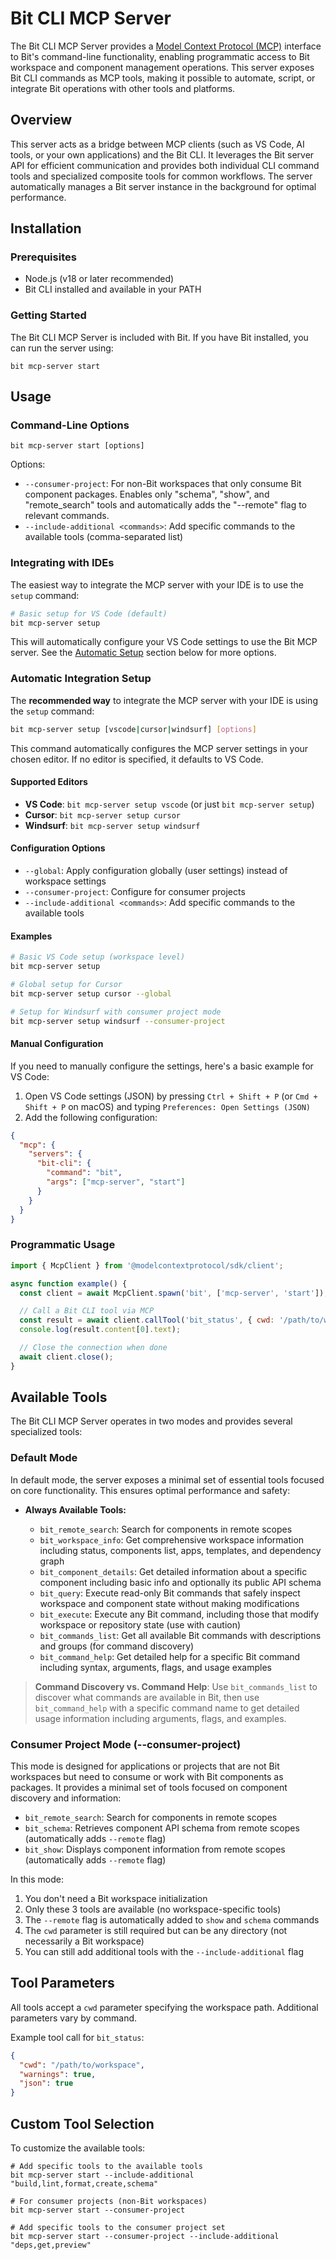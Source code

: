 # Bit CLI MCP Server

The Bit CLI MCP Server provides a [Model Context Protocol (MCP)](https://github.com/modelcontextprotocol/mcp) interface to Bit's command-line functionality, enabling programmatic access to Bit workspace and component management operations. This server exposes Bit CLI commands as MCP tools, making it possible to automate, script, or integrate Bit operations with other tools and platforms.

## Overview

This server acts as a bridge between MCP clients (such as VS Code, AI tools, or your own applications) and the Bit CLI. It leverages the Bit server API for efficient communication and provides both individual CLI command tools and specialized composite tools for common workflows. The server automatically manages a Bit server instance in the background for optimal performance.

## Installation

### Prerequisites

- Node.js (v18 or later recommended)
- Bit CLI installed and available in your PATH

### Getting Started

The Bit CLI MCP Server is included with Bit. If you have Bit installed, you can run the server using:

```
bit mcp-server start
```

## Usage

### Command-Line Options

```
bit mcp-server start [options]
```

Options:

- `--consumer-project`: For non-Bit workspaces that only consume Bit component packages. Enables only "schema", "show", and "remote_search" tools and automatically adds the "--remote" flag to relevant commands.
- `--include-additional <commands>`: Add specific commands to the available tools (comma-separated list)

### Integrating with IDEs

The easiest way to integrate the MCP server with your IDE is to use the `setup` command:

```bash
# Basic setup for VS Code (default)
bit mcp-server setup
```

This will automatically configure your VS Code settings to use the Bit MCP server. See the [Automatic Setup](#automatic-integration-setup) section below for more options.

### Automatic Integration Setup

The **recommended way** to integrate the MCP server with your IDE is using the `setup` command:

```bash
bit mcp-server setup [vscode|cursor|windsurf] [options]
```

This command automatically configures the MCP server settings in your chosen editor. If no editor is specified, it defaults to VS Code.

#### Supported Editors

- **VS Code**: `bit mcp-server setup vscode` (or just `bit mcp-server setup`)
- **Cursor**: `bit mcp-server setup cursor`
- **Windsurf**: `bit mcp-server setup windsurf`

#### Configuration Options

- `--global`: Apply configuration globally (user settings) instead of workspace settings
- `--consumer-project`: Configure for consumer projects
- `--include-additional <commands>`: Add specific commands to the available tools

#### Examples

```bash
# Basic VS Code setup (workspace level)
bit mcp-server setup

# Global setup for Cursor
bit mcp-server setup cursor --global

# Setup for Windsurf with consumer project mode
bit mcp-server setup windsurf --consumer-project
```

#### Manual Configuration

If you need to manually configure the settings, here's a basic example for VS Code:

1. Open VS Code settings (JSON) by pressing `Ctrl + Shift + P` (or `Cmd + Shift + P` on macOS) and typing `Preferences: Open Settings (JSON)`
2. Add the following configuration:

```json
{
  "mcp": {
    "servers": {
      "bit-cli": {
        "command": "bit",
        "args": ["mcp-server", "start"]
      }
    }
  }
}
```

### Programmatic Usage

```javascript
import { McpClient } from '@modelcontextprotocol/sdk/client';

async function example() {
  const client = await McpClient.spawn('bit', ['mcp-server', 'start']);

  // Call a Bit CLI tool via MCP
  const result = await client.callTool('bit_status', { cwd: '/path/to/workspace' });
  console.log(result.content[0].text);

  // Close the connection when done
  await client.close();
}
```

## Available Tools

The Bit CLI MCP Server operates in two modes and provides several specialized tools:

### Default Mode

In default mode, the server exposes a minimal set of essential tools focused on core functionality. This ensures optimal performance and safety:

- **Always Available Tools:**

  - `bit_remote_search`: Search for components in remote scopes
  - `bit_workspace_info`: Get comprehensive workspace information including status, components list, apps, templates, and dependency graph
  - `bit_component_details`: Get detailed information about a specific component including basic info and optionally its public API schema
  - `bit_query`: Execute read-only Bit commands that safely inspect workspace and component state without making modifications
  - `bit_execute`: Execute any Bit command, including those that modify workspace or repository state (use with caution)
  - `bit_commands_list`: Get all available Bit commands with descriptions and groups (for command discovery)
  - `bit_command_help`: Get detailed help for a specific Bit command including syntax, arguments, flags, and usage examples

> **Command Discovery vs. Command Help**: Use `bit_commands_list` to discover what commands are available in Bit, then use `bit_command_help` with a specific command name to get detailed usage information including arguments, flags, and examples.

### Consumer Project Mode (--consumer-project)

This mode is designed for applications or projects that are not Bit workspaces but need to consume or work with Bit components as packages. It provides a minimal set of tools focused on component discovery and information:

- `bit_remote_search`: Search for components in remote scopes
- `bit_schema`: Retrieves component API schema from remote scopes (automatically adds `--remote` flag)
- `bit_show`: Displays component information from remote scopes (automatically adds `--remote` flag)

In this mode:

1. You don't need a Bit workspace initialization
2. Only these 3 tools are available (no workspace-specific tools)
3. The `--remote` flag is automatically added to `show` and `schema` commands
4. The `cwd` parameter is still required but can be any directory (not necessarily a Bit workspace)
5. You can still add additional tools with the `--include-additional` flag

## Tool Parameters

All tools accept a `cwd` parameter specifying the workspace path. Additional parameters vary by command.

Example tool call for `bit_status`:

```json
{
  "cwd": "/path/to/workspace",
  "warnings": true,
  "json": true
}
```

## Custom Tool Selection

To customize the available tools:

```
# Add specific tools to the available tools
bit mcp-server start --include-additional "build,lint,format,create,schema"

# For consumer projects (non-Bit workspaces)
bit mcp-server start --consumer-project

# Add specific tools to the consumer project set
bit mcp-server start --consumer-project --include-additional "deps,get,preview"
```
